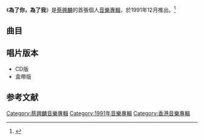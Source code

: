 {{Album infobox | <!-- See Wikipedia:WikiProject_Albums -->
| Name        = 蔡興麟
| Type        = [[專輯|專輯]]
| Artist      = [[蔡興麟|蔡興麟]]
| Cover       =
| Released    = 1991年12月
| Recorded    = 1991年
| Genre       = [[粵語流行音樂|粵語流行音樂]]
| Length      = 45分21秒
| Label       = [[索尼音樂娛樂_(香港)|Sony Music]]
| Number      = 
| Last album  = 
| This album  = '''蔡興麟'''<br>（1991年12月）
| Next album  = [[Come_Back_To_Me_(蔡興麟專輯)|Come Back To Me]]<br>（1992年7月）
}}

《'''為了你，為了我'''》是[[蔡興麟|蔡興麟]]的首張個人[[音樂專輯|音樂專輯]]，於1991年12月推出。<ref>{{Cite web |url=https://3g.163.com/dy/article/DSBT25CR05372B2V.html?spss=adap_pc |title=存档副本 |access-date=2021-04-23 |archive-date=2021-04-23 |archive-url=https://web.archive.org/web/20210423201327/https://3g.163.com/dy/article/DSBT25CR05372B2V.html?spss=adap_pc |dead-url=no }}</ref>

==曲目==
{{Tracklist
| font_size = 
| total_length = 45:21
| all_producer = [[王紀華|王紀華]]

| music_credits = yes
| lyrics_credits = yes
| arranger_credits = yes
| producer_credits = 
| longnote_column = yes

| title1 = 為了你，為了我
| note1 = 
| music1 = [[黃家駒|黃家駒]]
| lyrics1 = [[劉卓輝|劉卓輝]]
| arranger1 = [[林鑛培|林鑛培]]
| producer1 = 
| longnote1 = 第一主打歌
| length1 = 4:39

| title2 = 傷心約會
| note2 = 
| music2 = [[春畑道哉|春畑道哉]]
| lyrics2 = [[王書權|王書權]]
| arranger2 = 林鑛培
| producer2 = 
| longnote2 = 第二主打歌<br>改編自[[夏之管|Tube]]的《湘南My Love》
| length2 = 4:44

| title3 = 真的想你
| note3 = 
| music3 = [[黃品源|黃品源]]
| lyrics3 = [[周耀輝|周耀輝]]
| arranger3 = [[劉志遠_(香港音樂人)|劉志遠]]
| producer3 = 
| longnote3 = 改編自黃品源的《當我再次接到電話的時候》
| length3 = 4:50

| title4 = 像你這般的溫柔
| note4 = 
| music4 = [[倫永亮|倫永亮]]
| lyrics4 = [[潘源良|潘源良]]
| arranger4 = 倫永亮
| producer4 = 
| longnote4 = 
| length4 = 4:26

| title5 = 讓我流入你的生命
| note5 = 
| music5 = [[徐嘉良|徐嘉良]] 
| lyrics5 = [[陳少琪|陳少琪]] 
| arranger5 = [[趙增熹|趙增熹]]
| producer5 = 
| longnote5 = 改編自[[趙傳|趙傳]]的《不曾在你面前掉過淚》
| length5 = 4:14

| title6 = 原來
| note6 = 
| music6 =  [[周華健|周華健]]
| lyrics6 = [[潘偉源|潘偉源]]
| arranger6 = [[梁偉基|梁偉基]] 
| producer6 = 
| longnote6 = 改編自周華健的《原來我從來沒問過自己》
| length6 = 4:16

| title7 = 寂寞就是默默為你狂
| note7 = 
| music7 = [[陳煥昌|小蟲]]
| lyrics7 = 劉卓輝
| arranger7 = [[梁翹柏|梁翹柏]]
| producer7 = 
| longnote7 = 改編自周華健的《我是真的付出我的愛》
| length7 = 4:37

| title8 = 不寄的信
| note8 = 
| music8 = [[馮鏡輝|馮鏡輝]]
| lyrics8 = [[周禮茂|周禮茂]]
| arranger8 = [[盧東尼|盧東尼]]
| producer8 = 
| longnote8 = 
| length8 = 4:40

| title9 = 只為你
| note9 = 
| music9 = [[伊豆田洋之|伊豆田洋之]]
| lyrics9 = 梁翹柏
| arranger9 = 杜自持
| producer9 = 
| longnote9 = 改編自伊豆田洋之的《ALGO》
| length9 = 4:12

| title10 = 離開情網
| note10 = 
| music10 = [[唐奕聰|唐奕聰]]
| lyrics10 = 王書權
| arranger10 = 唐奕聰
| producer10 = 
| longnote10 = 
| length10 = 4:19
}}

== 唱片版本 ==
*CD版
*盒帶版

[[Category:蔡興麟音樂專輯|Category:蔡興麟音樂專輯]]
[[Category:1991年音樂專輯|Category:1991年音樂專輯]]
[[Category:香港音樂專輯|Category:香港音樂專輯]]

==参考文献==
{{reflist}}